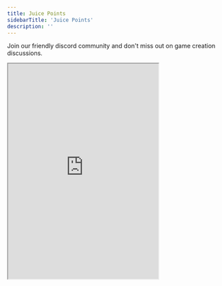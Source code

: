 ```yaml
---
title: Juice Points
sidebarTitle: 'Juice Points'
description: ''
---
```


Join our friendly discord community and don't miss out on game creation discussions.

<iframe
  width="350"
  height="500"
  src="https://discord.com/widget?id=844543952563863553&theme=dark"
  frameborder="30"
  allow="allow-popups allow-popups-to-escape-sandbox allow-same-origin allow-scripts"
  allowFullScreen
></iframe>
